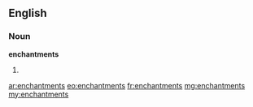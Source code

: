 ==English==

===Noun===
'''enchantments'''

# {{plural of|[[enchantment]]}}

[[ar:enchantments]]
[[eo:enchantments]]
[[fr:enchantments]]
[[mg:enchantments]]
[[my:enchantments]]